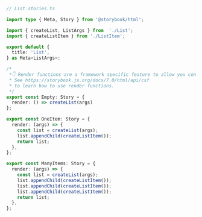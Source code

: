 
```ts
// List.stories.ts

import type { Meta, Story } from '@storybook/html';

import { createList, ListArgs } from  './List';
import { createListItem } from './ListItem';

export default {
  title: 'List',
} as Meta<ListArgs>;

/*
 *👇 Render functions are a framework specific feature to allow you control on how the component renders.
 * See https://storybook.js.org/docs/7.0/html/api/csf
 * to learn how to use render functions.
 */
export const Empty: Story = {
  render: () => createList(args) 
};

export const OneItem: Story = {
  render: (args) => {
    const list = createList(args);
    list.appendChild(createListItem());
    return list;
  },
};

export const ManyItems: Story = {
  render: (args) => {
    const list = createList(args);
    list.appendChild(createListItem());
    list.appendChild(createListItem());
    list.appendChild(createListItem());
    return list;
  },
};
```